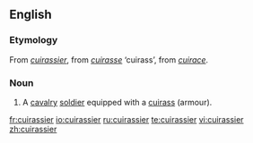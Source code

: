 ==English==

===Etymology===
From {{F.}} ''[[#French|cuirassier]]'', from ''[[cuirasse]]'' ‘cuirass’, from {{OF.}} ''[[cuirace]]''.

===Noun===
{{en-noun}}

# {{historical}} A [[cavalry]] [[soldier]] equipped with a [[cuirass]] (armour).

[[fr:cuirassier]]
[[io:cuirassier]]
[[ru:cuirassier]]
[[te:cuirassier]]
[[vi:cuirassier]]
[[zh:cuirassier]]